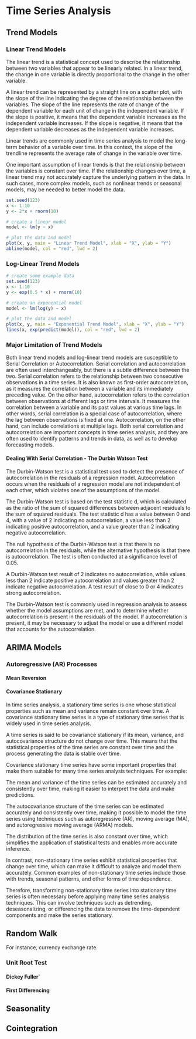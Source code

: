 # Time Series Analysis

## Trend Models

### Linear Trend Models

The linear trend is a statistical concept used to describe the relationship between two variables that appear to be linearly related. In a linear trend, the change in one variable is directly proportional to the change in the other variable.

A linear trend can be represented by a straight line on a scatter plot, with the slope of the line indicating the degree of the relationship between the variables. The slope of the line represents the rate of change of the dependent variable for each unit of change in the independent variable. If the slope is positive, it means that the dependent variable increases as the independent variable increases. If the slope is negative, it means that the dependent variable decreases as the independent variable increases.

Linear trends are commonly used in time series analysis to model the long-term behavior of a variable over time. In this context, the slope of the trendline represents the average rate of change in the variable over time.

One important assumption of linear trends is that the relationship between the variables is constant over time. If the relationship changes over time, a linear trend may not accurately capture the underlying pattern in the data. In such cases, more complex models, such as nonlinear trends or seasonal models, may be needed to better model the data.


```r
set.seed(123)
x <- 1:10
y <- 2*x + rnorm(10)

# create a linear model
model <- lm(y ~ x)

# plot the data and model
plot(x, y, main = "Linear Trend Model", xlab = "X", ylab = "Y")
abline(model, col = "red", lwd = 2)

```





### Log-Linear Trend Models

```r
# create some example data
set.seed(123)
x <- 1:10
y <- exp(0.5 * x) + rnorm(10)

# create an exponential model
model <- lm(log(y) ~ x)

# plot the data and model
plot(x, y, main = "Exponential Trend Model", xlab = "X", ylab = "Y")
lines(x, exp(predict(model)), col = "red", lwd = 2)

```

### Major Limitation of Trend Models

Both linear trend models and log-linear trend models are susceptible to Serial Correlation or Autocorrelation. Serial correlation and autocorrelation are often used interchangeably, but there is a subtle difference between the two. Serial correlation refers to the relationship between two consecutive observations in a time series. It is also known as first-order autocorrelation, as it measures the correlation between a variable and its immediately preceding value. On the other hand, autocorrelation refers to the correlation between observations at different lags or time intervals. It measures the correlation between a variable and its past values at various time lags. In other words, serial correlation is a special case of autocorrelation, where the lag between observations is fixed at one. Autocorrelation, on the other hand, can include correlations at multiple lags. Both serial correlation and autocorrelation are important concepts in time series analysis, and they are often used to identify patterns and trends in data, as well as to develop forecasting models.

#### Dealing With Serial Correlation - The Durbin Watson Test

The Durbin-Watson test is a statistical test used to detect the presence of autocorrelation in the residuals of a regression model. Autocorrelation occurs when the residuals of a regression model are not independent of each other, which violates one of the assumptions of the model.

The Durbin-Watson test is based on the test statistic d, which is calculated as the ratio of the sum of squared differences between adjacent residuals to the sum of squared residuals. The test statistic d has a value between 0 and 4, with a value of 2 indicating no autocorrelation, a value less than 2 indicating positive autocorrelation, and a value greater than 2 indicating negative autocorrelation.

The null hypothesis of the Durbin-Watson test is that there is no autocorrelation in the residuals, while the alternative hypothesis is that there is autocorrelation. The test is often conducted at a significance level of 0.05.

A Durbin-Watson test result of 2 indicates no autocorrelation, while values less than 2 indicate positive autocorrelation and values greater than 2 indicate negative autocorrelation. A test result of close to 0 or 4 indicates strong autocorrelation.

The Durbin-Watson test is commonly used in regression analysis to assess whether the model assumptions are met, and to determine whether autocorrelation is present in the residuals of the model. If autocorrelation is present, it may be necessary to adjust the model or use a different model that accounts for the autocorrelation.


## ARIMA Models

### Autoregressive (AR) Processes

#### Mean Reversion

#### Covariance Stationary


In time series analysis, a stationary time series is one whose statistical properties such as mean and variance remain constant over time. A covariance stationary time series is a type of stationary time series that is widely used in time series analysis.

A time series is said to be covariance stationary if its mean, variance, and autocovariance structure do not change over time. This means that the statistical properties of the time series are constant over time and the process generating the data is stable over time.

Covariance stationary time series have some important properties that make them suitable for many time series analysis techniques. For example:

The mean and variance of the time series can be estimated accurately and consistently over time, making it easier to interpret the data and make predictions.

The autocovariance structure of the time series can be estimated accurately and consistently over time, making it possible to model the time series using techniques such as autoregressive (AR), moving average (MA), and autoregressive moving average (ARMA) models.

The distribution of the time series is also constant over time, which simplifies the application of statistical tests and enables more accurate inference.

In contrast, non-stationary time series exhibit statistical properties that change over time, which can make it difficult to analyze and model them accurately. Common examples of non-stationary time series include those with trends, seasonal patterns, and other forms of time dependence.

Therefore, transforming non-stationary time series into stationary time series is often necessary before applying many time series analysis techniques. This can involve techniques such as detrending, deseasonalizing, or differencing the data to remove the time-dependent components and make the series stationary.

## Random Walk

For instance, currency exchange rate. 

### Unit Root Test

#### Dickey Fuller`

#### First Differencing

## Seasonality

## Cointegration


